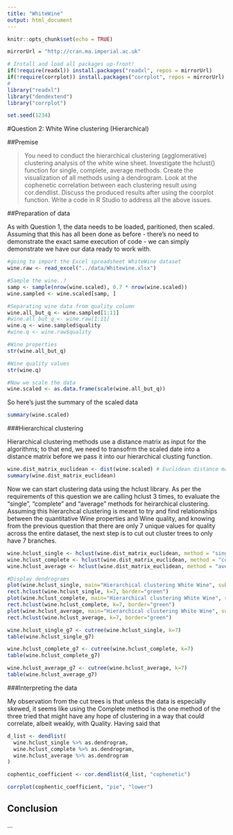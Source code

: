 ```yaml
---
title: "WhiteWine"
output: html_document
---
```



```r
knitr::opts_chunk$set(echo = TRUE)
```


```r
mirrorUrl = "http://cran.ma.imperial.ac.uk"

# Install and load all packages up-front!
if(!require(readxl)) install.packages("readxl", repos = mirrorUrl)
if(!require(corrplot)) install.packages("corrplot", repos = mirrorUrl)
#
library("readxl")
library("dendextend")
library("corrplot")

set.seed(1234)
```

<section>

#Question 2: White Wine clustering (Hierarchical)

##Premise

>You need to conduct the hierarchical clustering (agglomerative) clustering analysis of the white wine sheet. Investigate the hclust() function for single, complete, average methods. Create the visualization of all methods using a dendrogram. Look at the cophenetic correlation between each clustering result using cor.dendlist. Discuss the produced results after using the coorplot function. Write a code in R Studio to address all the above
issues.

<!--
2nd Objective (hierarchical clustering)
• Perform hierarchical clustering (for single, complete, etc) 15
• Create a dendrogram 5
• Check the cophenetic correlation and discuss your findings 3
• Coorplot function and discuss your findings 2

resources:
https://drive.google.com/file/d/0B-1zDxRmAKmjeTFzM182Szd3WDQ/view
https://drive.google.com/drive/folders/0B-1zDxRmAKmjdFYxcEVFaFZZcE0
-->

##Preparation of data

As with Question 1, the data needs to be loaded, paritioned, then scaled. Assuming that this has all been done as before - there's no need to demonstrate the exact same execution of code - we can simply demonstrate we have our data ready to work with.

```r
#going to import the Excel spreadsheet WhiteWine dataset
wine.raw <- read_excel("../data/Whitewine.xlsx")

#Sample the wine..?
samp <- sample(nrow(wine.scaled), 0.7 * nrow(wine.scaled))
wine.sampled <- wine.scaled[samp, ]

#Separating wine data from quality column
wine.all_but_q <- wine.sampled[1:11]
#wine.all_but_q <- wine.raw[1:11]
wine.q <- wine.sampled$quality
#wine.q <- wine.raw$quality

#Wine properties
str(wine.all_but_q)

#Wine quality values
str(wine.q)

#Now we scale the data
wine.scaled <- as.data.frame(scale(wine.all_but_q))
```

So here's just the summary of the scaled data
```r
summary(wine.scaled)
```

###Hierarchical clustering

Hierarchical clustering methods use a distance matrix as input for the algorithms; to that end, we need to transofrm the scaled date into a distance matrix before we pass it into our hierarchical clusting function.

```r
wine.dist_matrix_euclidean <- dist(wine.scaled) # Euclidean distance matrix.
summary(wine.dist_matrix_euclidean)
```

Now we can start clustering data using the hclust library. As per the requirements of this question we are calling hclust 3 times, to evaluate the "single", "complete" and "average" methods for heirarchical clustering. Assuming this hierarchcal clustering is meant to try and find relationships between the quantitative Wine properties and Wine quality, and knowing from the previous question that there are only 7 unique values for quality across the entire dataset, the next step is to cut out cluster trees to only have 7 branches.

```r
wine.hclust_single <- hclust(wine.dist_matrix_euclidean, method = "single")
wine.hclust_complete <- hclust(wine.dist_matrix_euclidean, method = "complete")
wine.hclust_average <- hclust(wine.dist_matrix_euclidean, method = "average")

#Display dendrograms
plot(wine.hclust_single, main="Hierarchical clustering White Wine", sub = "Single method", labels=FALSE)
rect.hclust(wine.hclust_single, k=7, border="green") 
plot(wine.hclust_complete, main="Hierarchical clustering White Wine", sub = "Complete method", labels=FALSE)
rect.hclust(wine.hclust_complete, k=7, border="green") 
plot(wine.hclust_average, main="Hierarchical clustering White Wine", sub = "Average method", labels=FALSE)
rect.hclust(wine.hclust_average, k=7, border="green") 

wine.hclust_single_g7 <- cutree(wine.hclust_single, k=7)
table(wine.hclust_single_g7)

wine.hclust_complete_g7 <- cutree(wine.hclust_complete, k=7)
table(wine.hclust_complete_g7)

wine.hclust_average_g7 <- cutree(wine.hclust_average, k=7)
table(wine.hclust_average_g7)
```

###Interpreting the data

My observation from the cut trees is that unless the data is especially skewed, it seems like using the Complete method is the one method of the three tried that might have any hope of clustering in a way that could correlate, albeit weakly, with Quality. Having said that


```r
d_list <- dendlist(
  wine.hclust_single %>% as.dendrogram,
  wine.hclust_complete %>% as.dendrogram,
  wine.hclust_average %>% as.dendrogram
)

cophentic_coefficient <- cor.dendlist(d_list, "cophenetic")

corrplot(cophentic_coefficient, "pie", "lower")

```

## Conclusion

...

</section>
